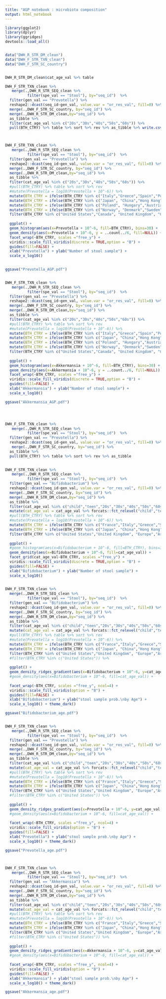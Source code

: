```yaml
---
title: "AGP notebook : microbiota composition"
output: html_notebook
---
```




```r
library(ggplot2)
library(dplyr)
library(ggridges)
devtools::load_all()



```


```r

data("DWH_R_STR_DM_clean")
data("DWH_F_STR_TXN_clean")
data("DWH_F_STR_SC_country")


DWH_R_STR_DM_clean$cat_age_val %>% table

```





```r

DWH_F_STR_TXN_clean %>%
   merge(.,DWH_R_STR_SEQ_clean %>%
          filter(spe_val == "Stool"), by="seq_id")  %>%
  filter(gen_val == "Prevotella") %>%
  reshape2::dcast(seq_id~gen_val, value.var = "or_res_val", fill=0) %>%
  merge(.,DWH_F_STR_SC_country, by="seq_id") %>% 
  merge(.,DWH_R_STR_DM_clean,by="seq_id") %>%
  as_tibble %>%
  filter(cat_age_val %in% c("20s","30s","40s","50s","60s")) %>%
  pull(BTH_CTRY) %>% table %>% sort %>% rev %>% as_tibble %>% write.csv2(file = "nb_ind_country_of_birth.csv")



DWH_F_STR_TXN_clean %>%
   merge(.,DWH_R_STR_SEQ_clean %>%
          filter(spe_val == "Stool"), by="seq_id")  %>%
  filter(gen_val == "Prevotella") %>%
  reshape2::dcast(seq_id~gen_val, value.var = "or_res_val", fill=0) %>%
  merge(.,DWH_F_STR_SC_country, by="seq_id") %>% 
  merge(.,DWH_R_STR_DM_clean,by="seq_id") %>%
  as_tibble %>%
  filter(cat_age_val %in% c("20s","30s","40s","50s","60s")) %>%
  #pull(BTH_CTRY) %>% table %>% sort %>% rev
  #mutate(Prevotella = log10(Prevotella + 10^-6)) %>%
  mutate(BTH_CTRY = ifelse(BTH_CTRY %in% c("Italy","Greece","Spain","Portugal"), "South Europe",BTH_CTRY)) %>%
  mutate(BTH_CTRY = ifelse(BTH_CTRY %in% c("Japan", "China","Hong Kong","Korea, Republic of","Philippines","Taiwan, Province of China","Malaysia"), "Asia (excl. India)",BTH_CTRY)) %>%
  mutate(BTH_CTRY = ifelse(BTH_CTRY %in% c("Poland", "Hungary","Austria","Czech Republic","Bulgaria","Romania","Ukraine"), "Eastern Europe",BTH_CTRY)) %>%
  mutate(BTH_CTRY = ifelse(BTH_CTRY %in% c("Norway", "Denmark","Sweden","Iceland","Finland"), "Scandinavia",BTH_CTRY)) %>%
  filter(BTH_CTRY %in% c("United States","Canada", "United Kingdom", "Germany","India", "South Europe","Eastern Europe","Scandinavia","Asia (excl. India)")) %>%
  
  ggplot() + 
  geom_histogram(aes(x=Prevotella + 10^-6, fill=BTH_CTRY), bins=30) + 
  geom_density(aes(x=Prevotella + 10^-6, y = ..count../6, fill=NULL)) +
  facet_wrap(~BTH_CTRY, scales ="free_y") +
  viridis::scale_fill_viridis(discrete = TRUE,option = "B") +
  guides(fill=FALSE) +
  xlab("Prevotella") + ylab("Number of stool sample") +
  scale_x_log10() 
 

ggsave("Prevotella_AGP.pdf")


DWH_F_STR_TXN_clean %>%
   merge(.,DWH_R_STR_SEQ_clean %>%
          filter(spe_val == "Stool"), by="seq_id")  %>%
  filter(gen_val == "Prevotella") %>%
  reshape2::dcast(seq_id~gen_val, value.var = "or_res_val", fill=0) %>%
  merge(.,DWH_F_STR_SC_country, by="seq_id") %>% 
  merge(.,DWH_R_STR_DM_clean,by="seq_id") %>%
  as_tibble %>%
  filter(cat_age_val %in% c("20s","30s","40s","50s","60s")) %>%
  #pull(BTH_CTRY) %>% table %>% sort %>% rev
  #mutate(Prevotella = log10(Prevotella + 10^-6)) %>%
  mutate(BTH_CTRY = ifelse(BTH_CTRY %in% c("Italy","Greece","Spain","Portugal"), "South Europe",BTH_CTRY)) %>%
  mutate(BTH_CTRY = ifelse(BTH_CTRY %in% c("Japan", "China","Hong Kong","Korea, Republic of","Philippines","Taiwan, Province of China","Malaysia"), "Asia (excl. India)",BTH_CTRY)) %>%
  mutate(BTH_CTRY = ifelse(BTH_CTRY %in% c("Poland", "Hungary","Austria","Czech Republic","Bulgaria","Romania","Ukraine"), "Eastern Europe",BTH_CTRY)) %>%
  mutate(BTH_CTRY = ifelse(BTH_CTRY %in% c("Norway", "Denmark","Sweden","Iceland","Finland"), "Scandinavia",BTH_CTRY)) %>%
  filter(BTH_CTRY %in% c("United States","Canada", "United Kingdom", "Germany","India", "South Europe","Eastern Europe","Scandinavia","Asia (excl. India)")) %>%
  
  ggplot() + 
  geom_histogram(aes(x=Akkermansia + 10^-6, fill=BTH_CTRY), bins=30) + 
  geom_density(aes(x=Akkermansia + 10^-6, y = ..count../6, fill=NULL)) +
  facet_wrap(~BTH_CTRY, scales ="free_y") +
  viridis::scale_fill_viridis(discrete = TRUE,option = "B") +
  guides(fill=FALSE) +
  xlab("Akkermansia") + ylab("Number of stool sample") +
  scale_x_log10()

ggsave("Akkermansia_AGP.pdf")




DWH_F_STR_TXN_clean %>% 
   merge(.,DWH_R_STR_SEQ_clean %>%
          filter(spe_val == "Stool"), by="seq_id")  %>%
  filter(gen_val == "Prevotella") %>%
  reshape2::dcast(seq_id~gen_val, value.var = "or_res_val", fill=0) %>%
   merge(.,DWH_F_STR_SC_country, by="seq_id") %>% 
  as_tibble %>%
  pull(BTH_CTRY) %>% table %>% sort %>% rev %>% as_tibble
  

```





```r



DWH_F_STR_TXN_clean %>%
   merge(.,DWH_R_STR_SEQ_clean %>%
          filter(spe_val == "Stool"), by="seq_id")  %>%
  filter(gen_val == "Bifidobacterium") %>%
  reshape2::dcast(seq_id~gen_val, value.var = "or_res_val", fill=0) %>%
  merge(.,DWH_F_STR_SC_country, by="seq_id") %>% 
  merge(.,DWH_R_STR_DM_clean,by="seq_id") %>%
  as_tibble %>%
  filter(cat_age_val %in% c("child","teen","20s","30s","40s","50s","60s","70+")) %>%
  mutate(cat_age_val = cat_age_val %>% forcats::fct_relevel("child","teen")) %>%
  #pull(BTH_CTRY) %>% table %>% sort %>% rev
  #mutate(Prevotella = log10(Prevotella + 10^-6)) %>%
  mutate(BTH_CTRY = ifelse(BTH_CTRY %in% c("France","Italy","Greece","Spain","Portugal","Poland", "Hungary","Austria","Czech Republic","Bulgaria","Romania","Ukraine","Germany","Norway", "Denmark","Sweden","Iceland","Finland"), "Europe",BTH_CTRY)) %>%
  mutate(BTH_CTRY = ifelse(BTH_CTRY %in% c("Japan", "China","Hong Kong","Korea, Republic of","Philippines","Taiwan, Province of China","Malaysia","India"), "Asia",BTH_CTRY)) %>%
  filter(BTH_CTRY %in% c("United States","United Kingdom", "Europe","Asia")) %>%
  
  ggplot() + 
  #geom_histogram(aes(x=Bifidobacterium + 10^-6, fill=BTH_CTRY), bins=30) + 
  geom_density(aes(x=Bifidobacterium + 10^-6, fill=cat_age_val)) +
  facet_grid(cat_age_val~BTH_CTRY, scales ="free_y") +
  viridis::scale_fill_viridis(discrete = TRUE,option = "B") +
  guides(fill=FALSE) +
  xlab("Bifidobacterium") + ylab("Number of stool sample") +
  scale_x_log10() 
 


```

```r

DWH_F_STR_TXN_clean %>%
  merge(.,DWH_R_STR_SEQ_clean %>%
          filter(spe_val == "Stool"), by="seq_id")  %>%
  filter(gen_val == "Bifidobacterium") %>%
  reshape2::dcast(seq_id~gen_val, value.var = "or_res_val", fill=0) %>%
  merge(.,DWH_F_STR_SC_country, by="seq_id") %>% 
  merge(.,DWH_R_STR_DM_clean,by="seq_id") %>%
  as_tibble %>%
  filter(cat_age_val %in% c("child","teen","20s","30s","40s","50s","60s","70+")) %>%
  mutate(cat_age_val = cat_age_val %>% forcats::fct_relevel("child","teen")) %>%
  #pull(BTH_CTRY) %>% table %>% sort %>% rev
  #mutate(Prevotella = log10(Prevotella + 10^-6)) %>%
  mutate(BTH_CTRY = ifelse(BTH_CTRY %in% c("France","Italy","Greece","Spain","Portugal","Poland", "Hungary","Austria","Czech Republic","Bulgaria","Romania","Ukraine","Germany","Norway", "Denmark","Sweden","Iceland","Finland"), "Europe",BTH_CTRY)) %>%
  mutate(BTH_CTRY = ifelse(BTH_CTRY %in% c("Japan", "China","Hong Kong","Korea, Republic of","Philippines","Taiwan, Province of China","Malaysia","India"), "Asia",BTH_CTRY)) %>%
  filter(BTH_CTRY %in% c("United States","United Kingdom", "Europe","Asia")) %>%
  #filter(BTH_CTRY %in% c("United States")) %>%
  
  ggplot() + 
  geom_density_ridges_gradient(aes(x=Bifidobacterium + 10^-6, y=cat_age_val, fill=..x..)) + 
  #geom_density(aes(x=Bifidobacterium + 10^-6, fill=cat_age_val)) +
  
  facet_wrap(~BTH_CTRY, scales ="free_y", ncol=4) +
  viridis::scale_fill_viridis(option = "B") +
  guides(fill=FALSE) +
  xlab("Bifidobacterium") + ylab("stool sample prob.\nby Age") +
  scale_x_log10() + theme_dark()

ggsave("Bifidobacterium_age.pdf")


DWH_F_STR_TXN_clean %>%
   merge(.,DWH_R_STR_SEQ_clean %>%
          filter(spe_val == "Stool"), by="seq_id")  %>%
  filter(gen_val == "Prevotella") %>%
  reshape2::dcast(seq_id~gen_val, value.var = "or_res_val", fill=0) %>%
  merge(.,DWH_F_STR_SC_country, by="seq_id") %>% 
  merge(.,DWH_R_STR_DM_clean,by="seq_id") %>%
  as_tibble %>%
  filter(cat_age_val %in% c("child","teen","20s","30s","40s","50s","60s","70+")) %>%
  mutate(cat_age_val = cat_age_val %>% forcats::fct_relevel("child","teen")) %>%
  #pull(BTH_CTRY) %>% table %>% sort %>% rev
  #mutate(Prevotella = log10(Prevotella + 10^-6)) %>%
  mutate(BTH_CTRY = ifelse(BTH_CTRY %in% c("France","Italy","Greece","Spain","Portugal","Poland", "Hungary","Austria","Czech Republic","Bulgaria","Romania","Ukraine","Germany","Norway", "Denmark","Sweden","Iceland","Finland"), "Europe",BTH_CTRY)) %>%
  mutate(BTH_CTRY = ifelse(BTH_CTRY %in% c("Japan", "China","Hong Kong","Korea, Republic of","Philippines","Taiwan, Province of China","Malaysia","India"), "Asia",BTH_CTRY)) %>%
  filter(BTH_CTRY %in% c("United States","United Kingdom", "Europe","Asia")) %>%
  #filter(BTH_CTRY %in% c("United States")) %>%
  
  ggplot() + 
  geom_density_ridges_gradient(aes(x=Prevotella + 10^-6, y=cat_age_val, fill=..x..)) + 
  #geom_density(aes(x=Bifidobacterium + 10^-6, fill=cat_age_val)) +
  
  facet_wrap(~BTH_CTRY, scales ="free_y", ncol=4) +
  viridis::scale_fill_viridis(option = "B") +
  guides(fill=FALSE) +
  xlab("Prevotella") + ylab("stool sample prob.\nby Age") +
  scale_x_log10() + theme_dark()

ggsave("Prevotella_age.pdf")



DWH_F_STR_TXN_clean %>%
   merge(.,DWH_R_STR_SEQ_clean %>%
          filter(spe_val == "Stool"), by="seq_id")  %>%
  filter(gen_val == "Akkermansia") %>%
  reshape2::dcast(seq_id~gen_val, value.var = "or_res_val", fill=0) %>%
  merge(.,DWH_F_STR_SC_country, by="seq_id") %>% 
  merge(.,DWH_R_STR_DM_clean,by="seq_id") %>%
  as_tibble %>%
  filter(cat_age_val %in% c("child","teen","20s","30s","40s","50s","60s","70+")) %>%
  mutate(cat_age_val = cat_age_val %>% forcats::fct_relevel("child","teen")) %>%
  #pull(BTH_CTRY) %>% table %>% sort %>% rev
  #mutate(Prevotella = log10(Prevotella + 10^-6)) %>%
  mutate(BTH_CTRY = ifelse(BTH_CTRY %in% c("France","Italy","Greece","Spain","Portugal","Poland", "Hungary","Austria","Czech Republic","Bulgaria","Romania","Ukraine","Germany","Norway", "Denmark","Sweden","Iceland","Finland"), "Europe",BTH_CTRY)) %>%
  mutate(BTH_CTRY = ifelse(BTH_CTRY %in% c("Japan", "China","Hong Kong","Korea, Republic of","Philippines","Taiwan, Province of China","Malaysia","India"), "Asia",BTH_CTRY)) %>%
  filter(BTH_CTRY %in% c("United States","United Kingdom", "Europe","Asia")) %>%
  #filter(BTH_CTRY %in% c("United States")) %>%
  
  ggplot() + 
  geom_density_ridges_gradient(aes(x=Akkermansia + 10^-6, y=cat_age_val, fill=..x..)) + 
  #geom_density(aes(x=Bifidobacterium + 10^-6, fill=cat_age_val)) +
  
  facet_wrap(~BTH_CTRY, scales ="free_y", ncol=4) +
  viridis::scale_fill_viridis(option = "B") +
  guides(fill=FALSE) +
  xlab("Akkermansia") + ylab("stool sample prob.\nby Age") +
  scale_x_log10() + theme_dark()

ggsave("Akkermansia_age.pdf")






```




